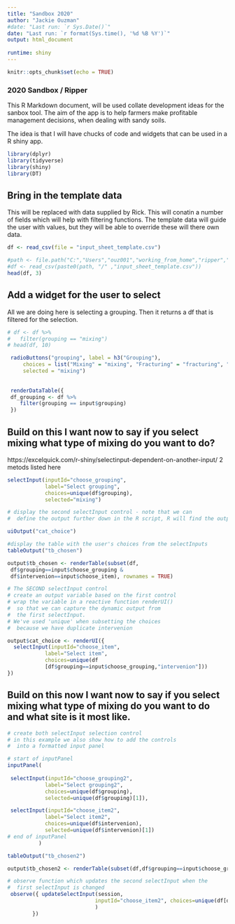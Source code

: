 ```yaml
---
title: "Sandbox 2020"
author: "Jackie Ouzman"
#date: "Last run: `r Sys.Date()`"
date: "Last run: `r format(Sys.time(), '%d %B %Y')`"
output: html_document
 
runtime: shiny
---
```


```r
knitr::opts_chunk$set(echo = TRUE)
```

### 2020 Sandbox / Ripper

This R Markdown document, will be used collate development ideas for the sanbox tool.
The aim of the app is to help farmers make profitable management decisions, when dealing with sandy soils.

The idea is that I will have chucks of code and widgets that can be used in a R shiny app.



```r
library(dplyr)
library(tidyverse)
library(shiny)
library(DT)
```

## Bring in the template data

This will be replaced with data supplied by Rick.
This will conatin a number of fields which will help with filtering functions.
The template data will guide the user with values, but they will be able to override these will there own data.

```r
df <- read_csv(file = "input_sheet_template.csv")

#path <- file.path("C:","Users","ouz001","working_from_home","ripper","2020")
#df <- read_csv(paste0(path, "/" ,"input_sheet_template.csv"))
head(df, 3)
```

## Add a widget for the user to select
All we are doing here is selecting a grouping. 
Then it returns a df that is filtered for the selection.


```r

# df <- df %>% 
#   filter(grouping == "mixing")
# head(df, 10)

 radioButtons("grouping", label = h3("Grouping"), 
     choices = list("Mixing" = "mixing", "Fracturing" = "fracturing", "Fix pH" = "fix_pH"),
     selected = "mixing")
    
 
 renderDataTable({
 df_grouping <- df %>% 
    filter(grouping == input$grouping)
 })


```

## Build on this I want now to say if you select mixing what type of mixing do you want to do?
https://excelquick.com/r-shiny/selectinput-dependent-on-another-input/
2 metods listed here


```r


selectInput(inputId="choose_grouping",
            label="Select grouping",
            choices=unique(df$grouping),
            selected="mixing")

# display the second selectInput control - note that we can
#  define the output further down in the R script, R will find the output

uiOutput("cat_choice")

#display the table with the user's choices from the selectInputs
tableOutput("tb_chosen")

output$tb_chosen <- renderTable(subset(df,
 df$grouping==input$choose_grouping & 
 df$intervenion==input$choose_item), rownames = TRUE)

# The SECOND selectInput control
# create an output variable based on the first control
# wrap the variable in a reactive function renderUI() 
#  so that we can capture the dynamic output from
#  the first selectInput.
# We've used 'unique' when subsetting the choices
#  because we have duplicate intervenion

output$cat_choice <- renderUI({
  selectInput(inputId="choose_item",
            label="Select item",
            choices=unique(df 
            [df$grouping==input$choose_grouping,"intervenion"]))
})

```

## Build on this now I want now to say if you select mixing what type of mixing do you want to do and what site is it most like.

```r

# create both selectInput selection control
# in this example we also show how to add the controls
#  into a formatted input panel

# start of inputPanel
inputPanel(
 
 selectInput(inputId="choose_grouping2",
            label="Select grouping2",
            choices=unique(df$grouping),
            selected=unique(df$grouping)[1]),

 selectInput(inputId="choose_item2",
            label="Select item2",
            choices=unique(df$intervenion),
            selected=unique(df$intervenion)[1])
# end of inputPanel
          )

tableOutput("tb_chosen2")

output$tb_chosen2 <- renderTable(subset(df,df$grouping==input$choose_grouping2 & df$intervenion==input$choose_item2), rownames=TRUE)

# observe function which updates the second selectInput when the 
#  first selectInput is changed
 observe({ updateSelectInput(session,
                            inputId="choose_item2", choices=unique(df[df$grouping == input$choose_grouping2,"intervenion"])
                            )
        })

```